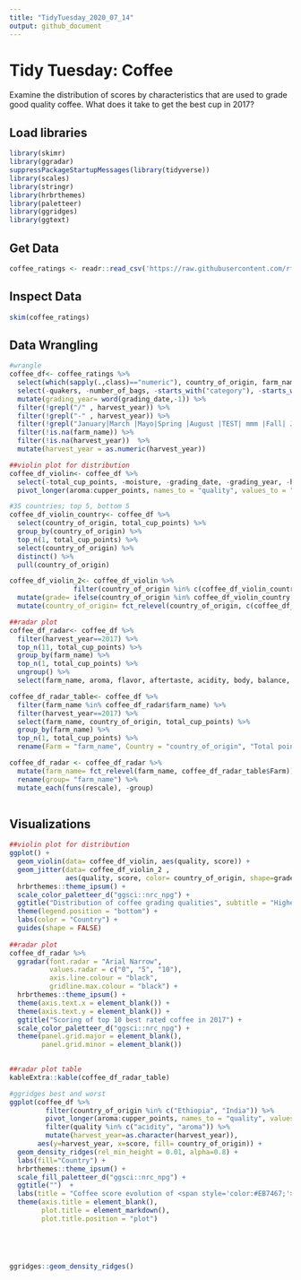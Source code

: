 ```yaml
---
title: "TidyTuesday_2020_07_14"
output: github_document
---
```

# Tidy Tuesday: Coffee
Examine the distribution of scores by characteristics that are used to grade good quality coffee.
What does it take to get the best cup in 2017? 


## Load libraries

```r
library(skimr)
library(ggradar)
suppressPackageStartupMessages(library(tidyverse))
library(scales)
library(stringr)
library(hrbrthemes)
library(paletteer)
library(ggridges)
library(ggtext)
```

## Get Data

```r
coffee_ratings <- readr::read_csv('https://raw.githubusercontent.com/rfordatascience/tidytuesday/master/data/2020/2020-07-07/coffee_ratings.csv')
```

## Inspect Data

```r
skim(coffee_ratings)
```

## Data Wrangling 

```r

#wrangle
coffee_df<- coffee_ratings %>% 
  select(which(sapply(.,class)=="numeric"), country_of_origin, farm_name, harvest_year, grading_date) %>%
  select(-quakers, -number_of_bags, -starts_with("category"), -starts_with("altitude"))  %>%
  mutate(grading_year= word(grading_date,-1)) %>%
  filter(!grepl("/" , harvest_year)) %>%
  filter(!grepl("-" , harvest_year)) %>%
  filter(!grepl("January|March |Mayo|Spring |August |TEST| mmm |Fall| July"  , harvest_year)) %>%
  filter(!is.na(farm_name)) %>%
  filter(!is.na(harvest_year))  %>%
  mutate(harvest_year = as.numeric(harvest_year)) 

##violin plot for distribution
coffee_df_violin<- coffee_df %>%
  select(-total_cup_points, -moisture, -grading_date, -grading_year, -harvest_year) %>%
  pivot_longer(aroma:cupper_points, names_to = "quality", values_to = "score") 

#35 countries; top 5, bottom 5
coffee_df_violin_country<- coffee_df %>%
  select(country_of_origin, total_cup_points) %>%
  group_by(country_of_origin) %>%
  top_n(1, total_cup_points) %>%
  select(country_of_origin) %>%
  distinct() %>%
  pull(country_of_origin)

coffee_df_violin_2<- coffee_df_violin %>%
                filter(country_of_origin %in% c(coffee_df_violin_country[1:5],coffee_df_violin_country[(length(coffee_df_violin_country)-4):length(coffee_df_violin_country)])) %>%
  mutate(grade= ifelse(country_of_origin %in% coffee_df_violin_country[1:5], "top", "bottom")) %>%
  mutate(country_of_origin= fct_relevel(country_of_origin, c(coffee_df_violin_country[1:5], coffee_df_violin_country[(length(coffee_df_violin_country)-4):length(coffee_df_violin_country)])))

##radar plot
coffee_df_radar<- coffee_df %>%
  filter(harvest_year==2017) %>%
  top_n(11, total_cup_points) %>%
  group_by(farm_name) %>%
  top_n(1, total_cup_points) %>%
  ungroup() %>%
  select(farm_name, aroma, flavor, aftertaste, acidity, body, balance, uniformity, sweetness) 

coffee_df_radar_table<- coffee_df %>%
  filter(farm_name %in% coffee_df_radar$farm_name) %>%
  filter(harvest_year==2017) %>% 
  select(farm_name, country_of_origin, total_cup_points) %>%
  group_by(farm_name) %>%
  top_n(1, total_cup_points) %>%
  rename(Farm = "farm_name", Country = "country_of_origin", "Total points" = "total_cup_points")

coffee_df_radar <- coffee_df_radar %>%
  mutate(farm_name= fct_relevel(farm_name, coffee_df_radar_table$Farm)) %>% 
  rename(group= "farm_name") %>% 
  mutate_each(funs(rescale), -group) 
  

```

## Visualizations


```r

##violin plot for distribution
ggplot() +
  geom_violin(data= coffee_df_violin, aes(quality, score)) +
  geom_jitter(data= coffee_df_violin_2 ,
              aes(quality, score, color= country_of_origin, shape=grade), alpha=0.8) +
  hrbrthemes::theme_ipsum() +
  scale_color_paletteer_d("ggsci::nrc_npg") +
  ggtitle("Distribution of coffee grading qualities", subtitle = "Highest graded: ▲, lowest graded: ○") +
  theme(legend.position = "bottom") +
  labs(color = "Country") +
  guides(shape = FALSE)
         
##radar plot
coffee_df_radar %>%
  ggradar(font.radar = "Arial Narrow",
          values.radar = c("0", "5", "10"), 
          axis.line.colour = "black",
          gridline.max.colour = "black") +
  hrbrthemes::theme_ipsum() +
  theme(axis.text.x = element_blank()) +
  theme(axis.text.y = element_blank()) +
  ggtitle("Scoring of top 10 best rated coffee in 2017") +
  scale_color_paletteer_d("ggsci::nrc_npg") +
  theme(panel.grid.major = element_blank(), 
        panel.grid.minor = element_blank())
        

##radar plot table
kableExtra::kable(coffee_df_radar_table)

#ggridges best and worst
ggplot(coffee_df %>% 
         filter(country_of_origin %in% c("Ethiopia", "India")) %>%
         pivot_longer(aroma:cupper_points, names_to = "quality", values_to = "score") %>%
         filter(quality %in% c("acidity", "aroma")) %>%
         mutate(harvest_year=as.character(harvest_year)), 
       aes(y=harvest_year, x=score, fill= country_of_origin)) + 
  geom_density_ridges(rel_min_height = 0.01, alpha=0.8) +
  labs(fill="Country") +
  hrbrthemes::theme_ipsum() +
  scale_fill_paletteer_d("ggsci::nrc_npg") +
  ggtitle("")  +
  labs(title = "Coffee score evolution of <span style='color:#EB7467;'>**Ethiopia**</span> (best ranked) and <span style='color:#78C9DE;'>**India**</span> (worst ranked)")  +
  theme(axis.title = element_blank(), 
        plot.title = element_markdown(),
        plot.title.position = "plot")





ggridges::geom_density_ridges()
```
